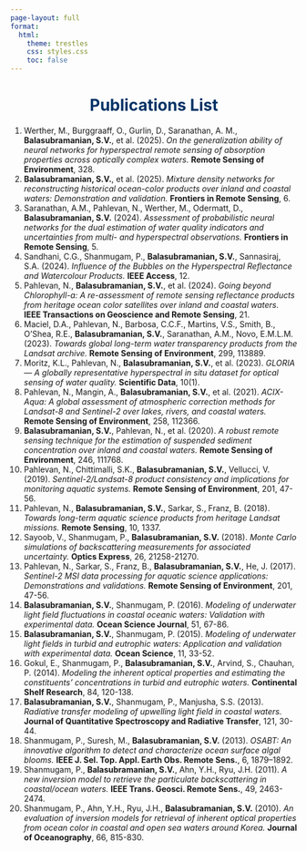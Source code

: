 ```yaml
---
page-layout: full
format:
  html:
    theme: trestles
    css: styles.css
    toc: false
---
```


<h1 style="text-align:center;color:#003366">Publications List</h1>

1. Werther, M., Burggraaff, O., Gurlin, D., Saranathan, A. M., **Balasubramanian, S.V.**, et al. (2025). *On the generalization ability of neural networks for hyperspectral remote sensing of absorption properties across optically complex waters.* **Remote Sensing of Environment**, 328.  
2. **Balasubramanian, S.V.**, et al. (2025). *Mixture density networks for reconstructing historical ocean-color products over inland and coastal waters: Demonstration and validation.* **Frontiers in Remote Sensing**, 6.  
3. Saranathan, A.M., Pahlevan, N., Werther, M., Odermatt, D., **Balasubramanian, S.V.** (2024). *Assessment of probabilistic neural networks for the dual estimation of water quality indicators and uncertainties from multi- and hyperspectral observations.* **Frontiers in Remote Sensing**, 5.  
4. Sandhani, C.G., Shanmugam, P., **Balasubramanian, S.V.**, Sannasiraj, S.A. (2024). *Influence of the Bubbles on the Hyperspectral Reflectance and Watercolour Products.* **IEEE Access**, 12.  
5. Pahlevan, N., **Balasubramanian, S.V.**, et al. (2024). *Going beyond Chlorophyll-a: A re-assessment of remote sensing reflectance products from heritage ocean color satellites over inland and coastal waters.* **IEEE Transactions on Geoscience and Remote Sensing**, 21.  
6. Maciel, D.A., Pahlevan, N., Barbosa, C.C.F., Martins, V.S., Smith, B., O'Shea, R.E., **Balasubramanian, S.V.**, Saranathan, A.M., Novo, E.M.L.M. (2023). *Towards global long-term water transparency products from the Landsat archive.* **Remote Sensing of Environment**, 299, 113889.  
7. Moritz, K.L., Pahlevan, N., **Balasubramanian, S.V.**, et al. (2023). *GLORIA — A globally representative hyperspectral in situ dataset for optical sensing of water quality.* **Scientific Data**, 10(1).  
8. Pahlevan, N., Mangin, A., **Balasubramanian, S.V.**, et al. (2021). *ACIX-Aqua: A global assessment of atmospheric correction methods for Landsat-8 and Sentinel-2 over lakes, rivers, and coastal waters.* **Remote Sensing of Environment**, 258, 112366.  
9. **Balasubramanian, S.V.**, Pahlevan, N., et al. (2020). *A robust remote sensing technique for the estimation of suspended sediment concentration over inland and coastal waters.* **Remote Sensing of Environment**, 246, 111768.  
10. Pahlevan, N., Chittimalli, S.K., **Balasubramanian, S.V.**, Vellucci, V. (2019). *Sentinel-2/Landsat-8 product consistency and implications for monitoring aquatic systems.* **Remote Sensing of Environment**, 201, 47-56.  
11. Pahlevan, N., **Balasubramanian, S.V.**, Sarkar, S., Franz, B. (2018). *Towards long-term aquatic science products from heritage Landsat missions.* **Remote Sensing**, 10, 1337.  
12. Sayoob, V., Shanmugam, P., **Balasubramanian, S.V.** (2018). *Monte Carlo simulations of backscattering measurements for associated uncertainty.* **Optics Express**, 26, 21258-21270.  
13. Pahlevan, N., Sarkar, S., Franz, B., **Balasubramanian, S.V.**, He, J. (2017). *Sentinel-2 MSI data processing for aquatic science applications: Demonstrations and validations.* **Remote Sensing of Environment**, 201, 47-56.  
14. **Balasubramanian, S.V.**, Shanmugam, P. (2016). *Modeling of underwater light field fluctuations in coastal oceanic waters: Validation with experimental data.* **Ocean Science Journal**, 51, 67-86.  
15. **Balasubramanian, S.V.**, Shanmugam, P. (2015). *Modeling of underwater light fields in turbid and eutrophic waters: Application and validation with experimental data.* **Ocean Science**, 11, 33-52.  
16. Gokul, E., Shanmugam, P., **Balasubramanian, S.V.**, Arvind, S., Chauhan, P. (2014). *Modeling the inherent optical properties and estimating the constituents’ concentrations in turbid and eutrophic waters.* **Continental Shelf Research**, 84, 120-138.  
17. **Balasubramanian, S.V.**, Shanmugam, P., Manjusha, S.S. (2013). *Radiative transfer modeling of upwelling light field in coastal waters.* **Journal of Quantitative Spectroscopy and Radiative Transfer**, 121, 30-44.  
18. Shanmugam, P., Suresh, M., **Balasubramanian, S.V.** (2013). *OSABT: An innovative algorithm to detect and characterize ocean surface algal blooms.* **IEEE J. Sel. Top. Appl. Earth Obs. Remote Sens.**, 6, 1879–1892.  
19. Shanmugam, P., **Balasubramanian, S.V.**, Ahn, Y.H., Ryu, J.H. (2011). *A new inversion model to retrieve the particulate backscattering in coastal/ocean waters.* **IEEE Trans. Geosci. Remote Sens.**, 49, 2463-2474.  
20. Shanmugam, P., Ahn, Y.H., Ryu, J.H., **Balasubramanian, S.V.** (2010). *An evaluation of inversion models for retrieval of inherent optical properties from ocean color in coastal and open sea waters around Korea.* **Journal of Oceanography**, 66, 815-830.
